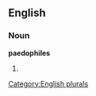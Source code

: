
==English==

===Noun===
'''paedophiles'''

# {{plural of|[[paedophile]]}}

[[Category:English plurals]]